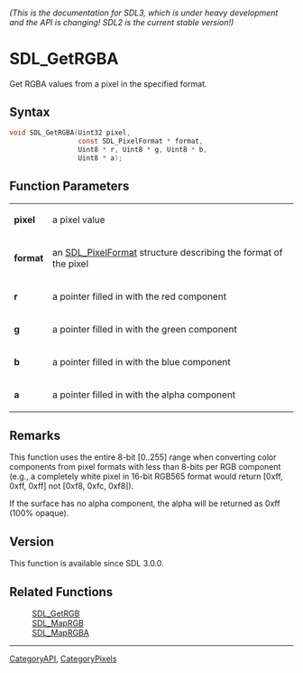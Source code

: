 ====== (This is the documentation for SDL3, which is under heavy development and the API is changing! SDL2 is the current stable version!) ======
= SDL_GetRGBA =

Get RGBA values from a pixel in the specified format.

== Syntax ==

<syntaxhighlight lang='c'>
void SDL_GetRGBA(Uint32 pixel,
                 const SDL_PixelFormat * format,
                 Uint8 * r, Uint8 * g, Uint8 * b,
                 Uint8 * a);
</syntaxhighlight>

== Function Parameters ==

{|
|'''pixel'''
|a pixel value
|-
|'''format'''
|an [[SDL_PixelFormat]] structure describing the format of the pixel
|-
|'''r'''
|a pointer filled in with the red component
|-
|'''g'''
|a pointer filled in with the green component
|-
|'''b'''
|a pointer filled in with the blue component
|-
|'''a'''
|a pointer filled in with the alpha component
|}

== Remarks ==

This function uses the entire 8-bit [0..255] range when converting color
components from pixel formats with less than 8-bits per RGB component
(e.g., a completely white pixel in 16-bit RGB565 format would return [0xff,
0xff, 0xff] not [0xf8, 0xfc, 0xf8]).

If the surface has no alpha component, the alpha will be returned as 0xff
(100% opaque).

== Version ==

This function is available since SDL 3.0.0.

== Related Functions ==

:[[SDL_GetRGB]]
:[[SDL_MapRGB]]
:[[SDL_MapRGBA]]

----
[[CategoryAPI]], [[CategoryPixels]]


